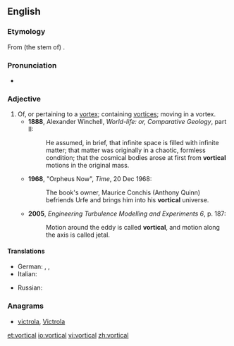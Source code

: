 {{was wotd|2011|July|7}}
==English==
===Etymology===
From (the stem of) {{etyl|la}} {{term|vortex|lang=la}} {{suffix||al}}.

===Pronunciation===
*{{a|UK}} {{IPA|/ˈvɔːtɪk(ə)l/}}

===Adjective===
{{en-adj}}

# Of, or pertaining to a [[vortex]]; containing [[vortices]]; moving in a vortex. {{defdate|from 17th c.}}
#*'''1888''', Alexander Winchell, ''World-life: or, Comparative Geology'', part II:
#*:He assumed, in brief, that infinite space is filled with infinite matter; that matter was originally in a chaotic, formless condition; that the cosmical bodies arose at first from '''vortical''' motions in the original mass.
#*'''1968''', "Orpheus Now", ''Time'', 20 Dec 1968:
#*:The book's owner, Maurice Conchis (Anthony Quinn) befriends Urfe and brings him into his '''vortical''' universe.
#*'''2005''', ''Engineering Turbulence Modelling and Experiments 6'', p. 187:
#*:Motion around the eddy is called '''vortical''', and motion along the axis is called jetal.

====Translations====
{{trans-top|pertaining to a vortex}}
* German: {{t|de|kreisend}}, {{t|de|wirbelartig}}, {{t|de|wirbelnd}}
* Italian: {{t-|it|vorticoso}}
{{trans-mid}}
* Russian: {{t|ru|вихревой}}
{{trans-bottom}}

===Anagrams===
* [[victrola#English|victrola]], [[Victrola#English|Victrola]]

[[et:vortical]]
[[io:vortical]]
[[vi:vortical]]
[[zh:vortical]]